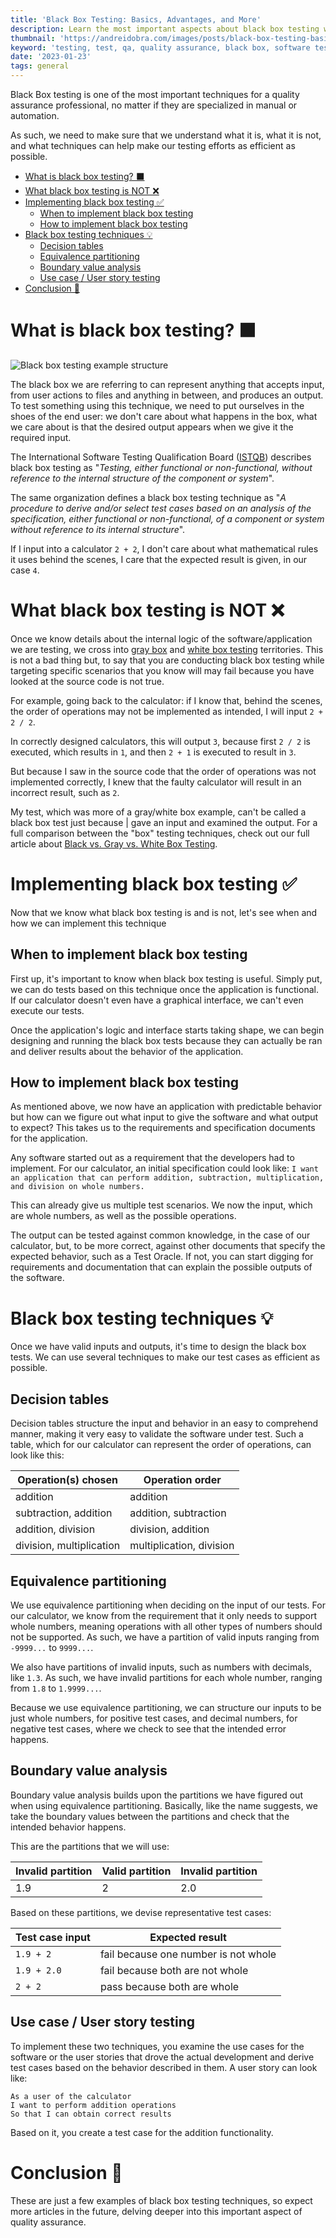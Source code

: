 ```yaml
---
title: 'Black Box Testing: Basics, Advantages, and More'
description: Learn the most important aspects about black box testing with examples
thumbnail: 'https://andreidobra.com/images/posts/black-box-testing-basics/black-box-testing-header.png'
keyword: 'testing, test, qa, quality assurance, black box, software testing, examples'
date: '2023-01-23'
tags: general
---
```


Black Box testing is one of the most important techniques for a quality assurance professional, no matter if they are specialized in manual or automation.

As such, we need to make sure that we understand what it is, what it is not, and what techniques can help make our testing efforts as efficient as possible.

- [What is black box testing? ⬛](#what-is-black-box-testing-)
- [What black box testing is NOT ❌](#what-black-box-testing-is-not-)
- [Implementing black box testing ✅](#implementing-black-box-testing-)
  - [When to implement black box testing](#when-to-implement-black-box-testing)
  - [How to implement black box testing](#how-to-implement-black-box-testing)
- [Black box testing techniques 💡](#black-box-testing-techniques-)
  - [Decision tables](#decision-tables)
  - [Equivalence partitioning](#equivalence-partitioning)
  - [Boundary value analysis](#boundary-value-analysis)
  - [Use case / User story testing](#use-case--user-story-testing)
- [Conclusion 🏁](#conclusion-)

# What is black box testing? ⬛

![Black box testing example structure](https://andreidobra.com/images/posts/black-box-testing-basics/black_box_testing_example.png)

The black box we are referring to can represent anything that accepts input, from user actions to files and anything in between, and produces an output. To test something using this technique, we need to put ourselves in the shoes of the end user: we don't care about what happens in the box, what we care about is that the desired output appears when we give it the required input.

The International Software Testing Qualification Board ([ISTQB](https://glossary.istqb.org/search/black%20box)) describes black box testing as "_Testing, either functional or
non-functional, without reference to the internal structure of the component or system_".

The same organization defines a black box testing technique as "_A procedure to derive and/or select test cases based on an analysis of the specification, either functional or non-functional, of a component or system without reference to its internal structure_".

If I input into a calculator `2 + 2`, I don't care about what mathematical rules it uses behind the scenes, I care that the expected result is given, in our case `4`.

# What black box testing is NOT ❌

Once we know details about the internal logic of the software/application we are testing, we cross into [gray box](https://andreidobra.com/blog/gray-box-testing-basics/) and [white box testing](https://andreidobra.com/blog/white-box-testing-basics/) territories. This is not a bad thing but, to say that you are conducting black box testing while targeting specific scenarios that you know will may fail because you have looked at the source code is not true.

For example, going back to the calculator: if I know that, behind the scenes, the order of operations may not be implemented as intended, I will input `2 + 2 / 2`.

In correctly designed calculators, this will output `3`, because first `2 / 2` is executed, which results in `1`, and then `2 + 1` is executed to result in `3`.

But because I saw in the source code that the order of operations was not implemented correctly, I knew that the faulty calculator will result in an incorrect result, such as `2`.

My test, which was more of a gray/white box example, can't be called a black box test just because | gave an input and examined the output. For a full comparison between the "box" testing techniques, check out our full article about [Black vs. Gray vs. White Box Testing](https://andreidobra.com/blog/black-vs-gray-vs-white-box-testing/).

# Implementing black box testing ✅

Now that we know what black box testing is and is not, let's see when and how we can implement this technique

## When to implement black box testing

First up, it's important to know when black box testing is useful. Simply put, we can do tests based on this technique once the application is functional. If our calculator doesn't even have a graphical interface, we can't even execute our tests.

Once the application's logic and interface starts taking shape, we can begin designing and running the black box tests because they can actually be ran and deliver results about the behavior of the application.

## How to implement black box testing

As mentioned above, we now have an application with predictable behavior but how can we figure out what input to give the software and what output to expect? This takes us to the requirements and specification documents for the application.

Any software started out as a requirement that the developers had to implement. For our calculator, an initial specification could look like: `I want an application that can perform addition, subtraction, multiplication, and division on whole numbers.`

This can already give us multiple test scenarios. We now the input, which are whole numbers, as well as the possible operations.

The output can be tested against common knowledge, in the case of our calculator, but, to be more correct, against other documents that specify the expected behavior, such as a Test Oracle. If not, you can start digging for requirements and documentation that can explain the possible outputs of the software.

# Black box testing techniques 💡

Once we have valid inputs and outputs, it's time to design the black box tests. We can use several techniques to make our test cases as efficient as possible.

## Decision tables

Decision tables structure the input and behavior in an easy to comprehend manner, making it very easy to validate the software under test.
Such a table, which for our calculator can represent the order of operations, can look like this:

| Operation(s) chosen      | Operation order          |
| ------------------------ | ------------------------ |
| addition                 | addition                 |
| subtraction, addition    | addition, subtraction    |
| addition, division       | division, addition       |
| division, multiplication | multiplication, division |

## Equivalence partitioning

We use equivalence partitioning when deciding on the input of our tests. For our calculator, we know from the requirement that it only needs to support whole numbers, meaning operations with all other types of numbers should not be supported. As such, we have a partition of valid inputs ranging from `-9999...` to `9999...`.

We also have partitions of invalid inputs, such as numbers with decimals, like `1.3`. As such, we have invalid partitions for each whole number, ranging from `1.8` to `1.9999...`.

Because we use equivalence partitioning, we can structure our inputs to be just whole numbers, for positive test cases, and decimal numbers, for negative test cases, where we check to see that the intended error happens.

## Boundary value analysis

Boundary value analysis builds upon the partitions we have figured out when using equivalence partitioning. Basically, like the name suggests, we take the boundary values between the partitions and check that the intended behavior happens.

This are the partitions that we will use:

| Invalid partition | Valid partition | Invalid partition |
| ----------------- | --------------- | ----------------- |
| 1.9               | 2               | 2.0               |

Based on these partitions, we devise representative test cases:

| Test case input | Expected result                      |
| --------------- | ------------------------------------ |
| `1.9 + 2`       | fail because one number is not whole |
| `1.9 + 2.0`     | fail because both are not whole      |
| `2 + 2`         | pass because both are whole          |

## Use case / User story testing

To implement these two techniques, you examine the use cases for the software or the user stories that drove the actual development and derive test cases based on the behavior described in them.
A user story can look like:

```
As a user of the calculator
I want to perform addition operations
So that I can obtain correct results
```

Based on it, you create a test case for the addition functionality.

# Conclusion 🏁

These are just a few examples of black box testing techniques, so expect more articles in the future, delving deeper into this important aspect of quality assurance.
